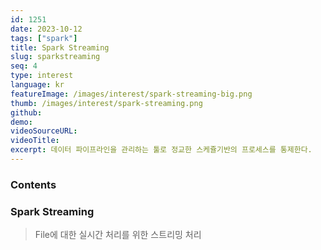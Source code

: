 ```yaml
---
id: 1251
date: 2023-10-12
tags: ["spark"]
title: Spark Streaming
slug: sparkstreaming
seq: 4
type: interest
language: kr
featureImage: /images/interest/spark-streaming-big.png
thumb: /images/interest/spark-streaming.png
github:
demo:
videoSourceURL:
videoTitle:
excerpt: 데이터 파이프라인을 관리하는 툴로 정교한 스케쥴기반의 프로세스를 통제한다.
---
```


### Contents

### Spark Streaming

> File에 대한 실시간 처리를 위한 스트리밍 처리

<SearchShow
  script="cat /home/yknam/pythonfiles/pyspark/sparkStreamFile.py"
  script1="/home/yknam/pythonfiles/pyspark/sparkStreamFile.py"
  port="7878"
/>

